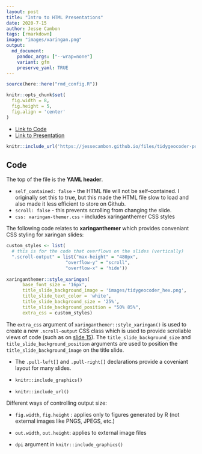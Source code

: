 ```yaml
---
layout: post
title: "Intro to HTML Presentations"
date: 2020-7-15
author: Jesse Cambon
tags: [rmarkdown]
image: "images/xaringan.png"
output: 
  md_document:
    pandoc_args: ["--wrap=none"]
    variant: gfm
    preserve_yaml: TRUE
---
```


<!--

output: html_document


output: 
  md_document:
    pandoc_args: ["--wrap=none"]
    variant: gfm
    preserve_yaml: TRUE 

-->

```r
source(here::here("rmd_config.R"))

knitr::opts_chunk$set(
  fig.width = 8,
  fig.height = 5,
  fig.align = 'center'
)
``` 


* [Link to Code](https://github.com/jessecambon/jessecambon.github.io/blob/master/files/tidygeocoder-presentation/tidygeocoder-presentation.Rmd)
* [Link to Presentation](https://jessecambon.github.io/files/tidygeocoder-presentation/tidygeocoder-presentation.html#1)


```r
knitr::include_url('https://jessecambon.github.io/files/tidygeocoder-presentation/tidygeocoder-presentation.html#1')
```


## Code

The top of the file is the **YAML header**. 

* `self_contained: false` - the HTML file will not be self-contained. I originally set this to true, but this made the HTML file slow to load and also made it less efficient to store on Github.
* `scroll: false` - this prevents scrolling from changing the slide.
* `css: xaringan-themer.css` - includes xaringanthemer CSS styles


The following code relates to **xaringanthemer** which provides conveniant CSS styling for xaringan slides:

```r
custom_styles <- list(
  # this is for the code that overflows on the slides (vertically)
  ".scroll-output" = list("max-height" = "480px", 
                      "overflow-y" = "scroll",
                      "overflow-x" = 'hide'))
                      
xaringanthemer::style_xaringan(
      base_font_size = '16px',
      title_slide_background_image = 'images/tidygeocoder_hex.png',
      title_slide_text_color = 'white',
      title_slide_background_size = '25%',
      title_slide_background_position = "50% 85%",
      extra_css = custom_styles)
```

The `extra_css` argument of `xaringanthemer::style_xaringan()` is used to create a new `.scroll-output` CSS class which is used to provide scrollable views of code (such as on [slide 15](https://jessecambon.github.io/files/tidygeocoder-presentation/tidygeocoder-presentation.html#15)). The `title_slide_background_size` and `title_slide_background_position` arguments are used to position the `title_slide_background_image` on the title slide. 


* The `.pull-left[]` and `.pull-right[]` declarations provide a coveniant layout for many slides.

* `knitr::include_graphics()`

* `knitr::include_url()`


Different ways of controlling output size:

* `fig.width`, `fig.height` : applies only to figures generated by R (not external images like PNGS, JPEGS, etc.)

* `out.width`, `out.height`: applies to external image files

* `dpi` argument in `knitr::include_graphics()`




